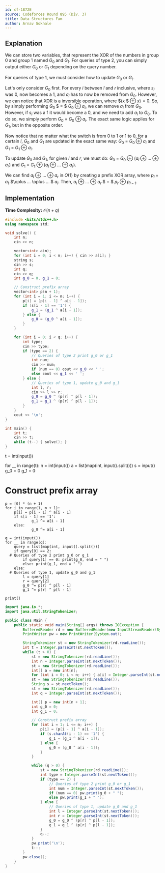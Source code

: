 ```yaml
---
id: cf-1872E
source: Codeforces Round 895 (Div. 3)
title: Data Structures Fan
author: Arnav Gokhale
---
```


## Explanation

We can store two variables, that represent the XOR of the numbers in group 0 and group 1 named $G_0$ and $G_1$. For queries of type 2, you can simply output either $G_0$ or $G_1$ depending on the query number.

For queries of type 1, we must consider how to update  $G_0$ or $G_1$.

Let's only consider $G_0$ first. For every $i$ between $l$ and $r$ inclusive, where $s_i$ was $0$, now becomes a $1$, and $a_i$ has to now be removed from $G_0$. However, we can notice that XOR is a inversible operation, where $(x $ $\oplus$ $x) = 0$. So, by simply performing $G_0$ $ = $ $G_0$ $\oplus$ $a_i$, we can remove $a_i$ from $G_0$. However, if $s_i$ was a $1$ it would become a $0$, and we need to add $a_i$ to $G_0$. To do so, we simply perform $G_0$ = $G_0$ $\oplus$ $a_i$. The exact same logic applies for $G_1$, but in the opposite order.

Now notice that no matter what the switch is from $0$ to $1$ or $1$ to $0$, for a certain $i$, $G_0$ and $G_1$ are updated in the exact same way: $G_0$ $=$ $G_0$ $\oplus$ $a_i$ and $G_1$ $=$ $G_1$ $\oplus$ $a_i$.

To update $G_0$ and $G_1$, for given $l$ and $r$, we must do: $G_0$ = $G_0$ $\oplus$ $(a_l$ $\oplus$ $. . .$ $\oplus$ $a_r)$ and $G_1$ = $G_1$ $\oplus$ $(a_l$ $\oplus$ $. . .$ $\oplus$ $a_r).$

We can find $a_l$ $\oplus$ $. . .$ $\oplus$ $a_r$ in $O(1)$ by creating a prefix XOR array, where $p_i$ = $a_1$ $\oplus ... \oplus ... $ $a_i$. Then, $a_l$ $\oplus$ $. . .$ $\oplus$ $a_r$ $ = $ $p_r$ $\oplus$ $p_{l-1}.$

## Implementation

**Time Complexity:** $\mathcal{O}(n + q)$

<LanguageSection>

<CPPSection>

```cpp
#include <bits/stdc++.h>
using namespace std;

void solve() {
	int n;
	cin >> n;

	vector<int> a(n);
	for (int i = 0; i < n; i++) { cin >> a[i]; }
	string s;
	cin >> s;
	int q;
	cin >> q;
	int g_0 = 0, g_1 = 0;

	// Construct prefix array
	vector<int> p(n + 1);
	for (int i = 1; i <= n; i++) {
		p[i] = (p[i - 1] ^ a[i - 1]);
		if (s[i - 1] == '1') {
			g_1 = (g_1 ^ a[i - 1]);
		} else {
			g_0 = (g_0 ^ a[i - 1]);
		}
	}

	for (int i = 0; i < q; i++) {
		int type;
		cin >> type;
		if (type == 2) {
			// Queries of type 2 print g_0 or g_1
			int num;
			cin >> num;
			if (num == 0) cout << g_0 << ' ';
			else cout << g_1 << ' ';
		} else {
			// Queries of type 1, update g_0 and g_1
			int l, r;
			cin >> l >> r;
			g_0 = g_0 ^ (p[r] ^ p[l - 1]);
			g_1 = g_1 ^ (p[r] ^ p[l - 1]);
		}
	}
	cout << '\n';
}

int main() {
	int t;
	cin >> t;
	while (t--) { solve(); }
}
```
</CPPSection>

<PySection>

t = int(input())

for __ in range(t):
	n = int(input())
	a = list(map(int, input().split()))
	s = input()
	g_0 = 0
	g_1 = 0

  # Construct prefix array
	p = [0] * (n + 1)
	for i in range(1, n + 1):
		p[i] = p[i - 1] ^ a[i - 1]
		if s[i - 1] == '1':
				g_1 ^= a[i - 1]
		else:
				g_0 ^= a[i - 1]

	q = int(input())
	for __ in range(q):
		query = list(map(int, input().split()))
		if query[0] == 2:
      # Queries of type 2 print g_0 or g_1
			if query[1] == 0: print(g_0, end = " ")
			else: print(g_1, end = " ")
		else:
      # Queries of type 1, update g_0 and g_1
			l = query[1]
			r = query[2]
			g_0 ^= p[r] ^ p[l - 1]
			g_1 ^= p[r] ^ p[l - 1]

	print()

</PySection>

<JavaSection>

```java
import java.io.*;
import java.util.StringTokenizer;

public class Main {
	public static void main(String[] args) throws IOException {
		BufferedReader rd = new BufferedReader(new InputStreamReader(System.in));
		PrintWriter pw = new PrintWriter(System.out);

		StringTokenizer st = new StringTokenizer(rd.readLine());
		int t = Integer.parseInt(st.nextToken());
		while (t > 0) {
			st = new StringTokenizer(rd.readLine());
			int n = Integer.parseInt(st.nextToken());
			st = new StringTokenizer(rd.readLine());
			int[] a = new int[n];
			for (int i = 0; i < n; i++) { a[i] = Integer.parseInt(st.nextToken()); }
			st = new StringTokenizer(rd.readLine());
			String s = st.nextToken();
			st = new StringTokenizer(rd.readLine());
			int q = Integer.parseInt(st.nextToken());

			int[] p = new int[n + 1];
			int g_0 = 0;
			int g_1 = 0;

			// Construct prefix array
			for (int i = 1; i <= n; i++) {
				p[i] = (p[i - 1] ^ a[i - 1]);
				if (s.charAt(i - 1) == '1') {
					g_1 = (g_1 ^ a[i - 1]);
				} else {
					g_0 = (g_0 ^ a[i - 1]);
				}
			}

			while (q > 0) {
				st = new StringTokenizer(rd.readLine());
				int type = Integer.parseInt(st.nextToken());
				if (type == 2) {
					// Queries of type 2 print g_0 or g_1
					int num = Integer.parseInt(st.nextToken());
					if (num == 0) pw.print(g_0 + " ");
					else pw.print(g_1 + " ");
				} else {
					// Queries of type 1, update g_0 and g_1
					int l = Integer.parseInt(st.nextToken());
					int r = Integer.parseInt(st.nextToken());
					g_0 = g_0 ^ (p[r] ^ p[l - 1]);
					g_1 = g_1 ^ (p[r] ^ p[l - 1]);
				}
				q--;
			}
			pw.print('\n');
			t--;
		}
		pw.close();
	}
}
```

</JavaSection>

</LanguageSection>
